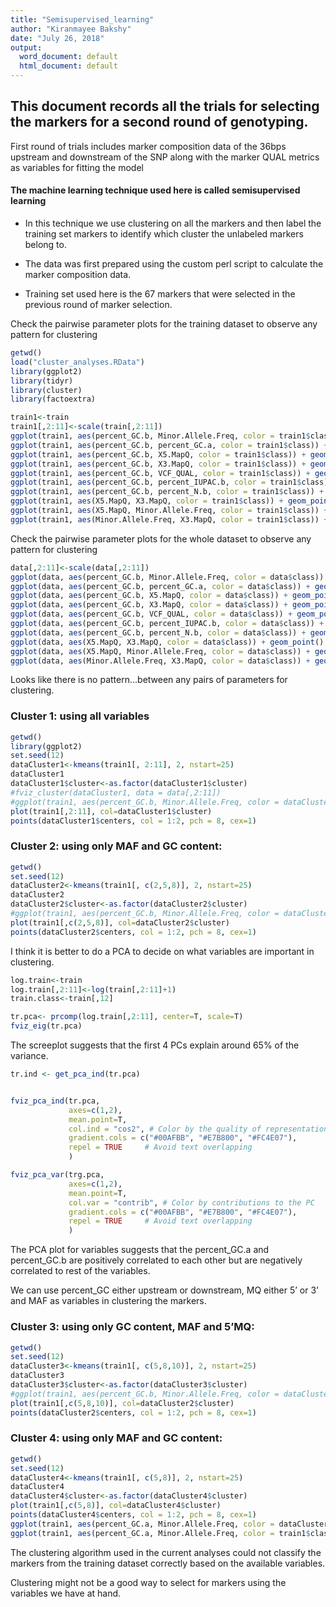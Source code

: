 ```yaml
---
title: "Semisupervised_learning"
author: "Kiranmayee Bakshy"
date: "July 26, 2018"
output:
  word_document: default
  html_document: default
---
```


## This document records all the trials for selecting the markers for a second round of genotyping.

First round of trials includes marker composition data of the 36bps upstream and downstream of the SNP along with the marker QUAL metrics as variables for fitting the model

#### The machine learning technique used here is called semisupervised learning

* In this technique we use clustering on all the markers and then label the training set markers to identify which cluster the unlabeled markers belong to.

* The data was first prepared using the custom perl script to calculate the marker composition data.

* Training set used here is the 67 markers that were selected in the previous round of marker selection.

Check the pairwise parameter plots for the training dataset to observe any pattern for clustering 

```r
getwd()
load("cluster_analyses.RData")
library(ggplot2)
library(tidyr)
library(cluster)
library(factoextra)

train1<-train
train1[,2:11]<-scale(train[,2:11])
ggplot(train1, aes(percent_GC.b, Minor.Allele.Freq, color = train1$class)) + geom_point()
ggplot(train1, aes(percent_GC.b, percent_GC.a, color = train1$class)) + geom_point()
ggplot(train1, aes(percent_GC.b, X5.MapQ, color = train1$class)) + geom_point()
ggplot(train1, aes(percent_GC.b, X3.MapQ, color = train1$class)) + geom_point()
ggplot(train1, aes(percent_GC.b, VCF_QUAL, color = train1$class)) + geom_point()
ggplot(train1, aes(percent_GC.b, percent_IUPAC.b, color = train1$class)) + geom_point()
ggplot(train1, aes(percent_GC.b, percent_N.b, color = train1$class)) + geom_point()
ggplot(train1, aes(X5.MapQ, X3.MapQ, color = train1$class)) + geom_point()
ggplot(train1, aes(X5.MapQ, Minor.Allele.Freq, color = train1$class)) + geom_point()
ggplot(train1, aes(Minor.Allele.Freq, X3.MapQ, color = train1$class)) + geom_point()
```

Check the pairwise parameter plots for the whole dataset to observe any pattern for clustering 

```r
data[,2:11]<-scale(data[,2:11])
ggplot(data, aes(percent_GC.b, Minor.Allele.Freq, color = data$class)) + geom_point()
ggplot(data, aes(percent_GC.b, percent_GC.a, color = data$class)) + geom_point()
ggplot(data, aes(percent_GC.b, X5.MapQ, color = data$class)) + geom_point()
ggplot(data, aes(percent_GC.b, X3.MapQ, color = data$class)) + geom_point()
ggplot(data, aes(percent_GC.b, VCF_QUAL, color = data$class)) + geom_point()
ggplot(data, aes(percent_GC.b, percent_IUPAC.b, color = data$class)) + geom_point()
ggplot(data, aes(percent_GC.b, percent_N.b, color = data$class)) + geom_point()
ggplot(data, aes(X5.MapQ, X3.MapQ, color = data$class)) + geom_point()
ggplot(data, aes(X5.MapQ, Minor.Allele.Freq, color = data$class)) + geom_point()
ggplot(data, aes(Minor.Allele.Freq, X3.MapQ, color = data$class)) + geom_point()
```


Looks like there is no pattern...between any pairs of parameters for clustering.



### Cluster 1: using all variables

```r
getwd()
library(ggplot2)
set.seed(12)
dataCluster1<-kmeans(train1[, 2:11], 2, nstart=25)
dataCluster1
dataCluster1$cluster<-as.factor(dataCluster1$cluster)
#fviz_cluster(dataCluster1, data = data[,2:11])
#ggplot(train1, aes(percent_GC.b, Minor.Allele.Freq, color = dataCluster1$cluster))+ geom_point(size=3)+ geom_point(data=cen,size=5)
plot(train1[,2:11], col=dataCluster1$cluster)
points(dataCluster1$centers, col = 1:2, pch = 8, cex=1)
```

### Cluster 2: using only MAF and GC content:

```r
getwd()
set.seed(12)
dataCluster2<-kmeans(train1[, c(2,5,8)], 2, nstart=25)
dataCluster2
dataCluster2$cluster<-as.factor(dataCluster2$cluster)
#ggplot(train1, aes(percent_GC.b, Minor.Allele.Freq, color = dataCluster2$cluster)) + geom_point()
plot(train1[,c(2,5,8)], col=dataCluster2$cluster)
points(dataCluster2$centers, col = 1:2, pch = 8, cex=1)
```

I think it is better to do a PCA to decide on what variables are important in clustering.

```r
log.train<-train
log.train[,2:11]<-log(train[,2:11]+1)
train.class<-train[,12]

tr.pca<- prcomp(log.train[,2:11], center=T, scale=T)
fviz_eig(tr.pca)

```

The screeplot suggests that the first 4 PCs explain around 65% of the variance.

```r
tr.ind <- get_pca_ind(tr.pca)


fviz_pca_ind(tr.pca, 
             axes=c(1,2),
             mean.point=T,
             col.ind = "cos2", # Color by the quality of representation
             gradient.cols = c("#00AFBB", "#E7B800", "#FC4E07"),
             repel = TRUE     # Avoid text overlapping
             )

fviz_pca_var(trg.pca,
             axes=c(1,2),
             mean.point=T,
             col.var = "contrib", # Color by contributions to the PC
             gradient.cols = c("#00AFBB", "#E7B800", "#FC4E07"),
             repel = TRUE     # Avoid text overlapping
             )
```

The PCA plot for variables suggests that the percent_GC.a and percent_GC.b are positively correlated to each other but are negatively correlated to rest of the variables.

We can use percent_GC either upstream or downstream, MQ either 5' or 3' and MAF as variables in clustering the markers.


### Cluster 3: using only GC content, MAF and 5'MQ:

```r
getwd()
set.seed(12)
dataCluster3<-kmeans(train1[, c(5,8,10)], 2, nstart=25)
dataCluster3
dataCluster3$cluster<-as.factor(dataCluster3$cluster)
#ggplot(train1, aes(percent_GC.b, Minor.Allele.Freq, color = dataCluster2$cluster)) + geom_point()
plot(train1[,c(5,8,10)], col=dataCluster2$cluster)
points(dataCluster2$centers, col = 1:2, pch = 8, cex=1)
```

### Cluster 4: using only MAF and GC content:

```r
getwd()
set.seed(12)
dataCluster4<-kmeans(train1[, c(5,8)], 2, nstart=25)
dataCluster4
dataCluster4$cluster<-as.factor(dataCluster4$cluster)
plot(train1[,c(5,8)], col=dataCluster4$cluster)
points(dataCluster4$centers, col = 1:2, pch = 8, cex=1)
ggplot(train1, aes(percent_GC.a, Minor.Allele.Freq, color = dataCluster4$cluster)) + geom_point()
ggplot(train1, aes(percent_GC.a, Minor.Allele.Freq, color = train1$class)) + geom_point()
```


The clustering algorithm used in the current analyses could not classify the markers from the training dataset correctly based on the available variables.

Clustering might not be a good way to select for markers using the variables we have at hand.

